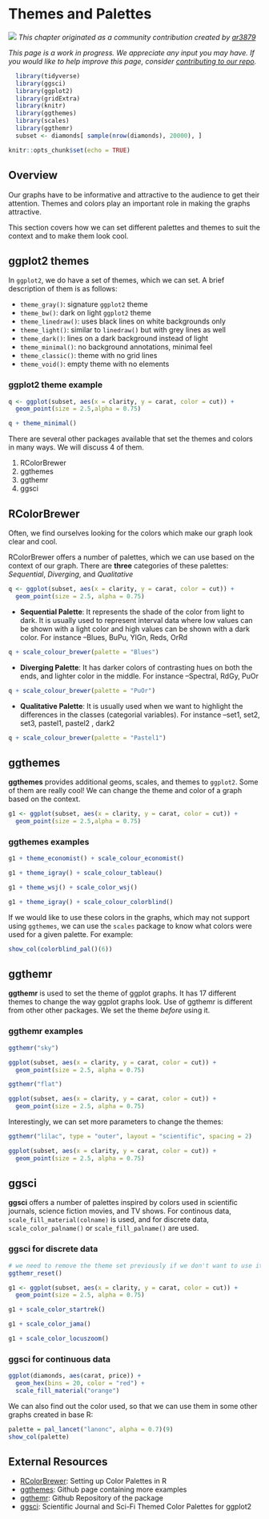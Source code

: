 # Themes and Palettes {#themes}

![](images/banners/banner_themes.png)
*This chapter originated as a community contribution created by [ar3879](https://github.com/Akanksha1Raj){target="_blank"}*
  
  *This page is a work in progress. We appreciate any input you may have. If you would like to help improve this page, consider [contributing to our repo](contribute.html).*

```r
  library(tidyverse)
  library(ggsci)
  library(ggplot2)
  library(gridExtra)
  library(knitr)
  library(ggthemes)
  library(scales)
  library(ggthemr)
  subset <- diamonds[ sample(nrow(diamonds), 20000), ]
```

```r
knitr::opts_chunk$set(echo = TRUE)
```


## Overview
 
  Our graphs have to be informative and attractive to the audience to get their attention. Themes and colors play an important role in making the graphs attractive.
  
  This section covers how we can set different palettes and themes to suit the context and to make them look cool.
  
## ggplot2 themes
  
  In `ggplot2`, we do have a set of themes, which we can set. A brief description of them is as follows:
  
  * `theme_gray()`: signature `ggplot2` theme
  * `theme_bw()`: dark on light `ggplot2` theme
  * `theme_linedraw()`: uses black lines on white backgrounds only
  * `theme_light()`: similar to `linedraw()` but with grey lines as well
  * `theme_dark()`: lines on a dark background instead of light
  * `theme_minimal()`: no background annotations, minimal feel
  * `theme_classic()`: theme with no grid lines
  * `theme_void()`: empty theme with no elements
  
### ggplot2 theme example
  
```r
q <- ggplot(subset, aes(x = clarity, y = carat, color = cut)) +
  geom_point(size = 2.5,alpha = 0.75) 

q + theme_minimal()
```
  
  
  There are several other packages available that set the themes and colors in many ways. We will discuss 4 of them.
  
  1. RColorBrewer
  2. ggthemes
  3. ggthemr
  4. ggsci
  
  
## RColorBrewer 

Often, we find ourselves looking for the colors which make our graph look clear and cool.  

RColorBrewer offers a number of palettes, which we can use based on the context of our graph. There are **three** categories of these palettes: *Sequential*, *Diverging*, and *Qualitative*

```r
q <- ggplot(subset, aes(x = clarity, y = carat, color = cut)) +
  geom_point(size = 2.5, alpha = 0.75) 
```

- **Sequential Palette**: It represents the shade of the color from light to dark. It is usually used to represent interval data where low values can be shown with a light color and high values can be shown with a dark color. For instance --Blues, BuPu, YlGn, Reds, OrRd

```r
q + scale_colour_brewer(palette = "Blues")
```

- **Diverging Palette**: It has darker colors of contrasting hues on both the ends, and lighter color in the middle. For instance --Spectral, RdGy, PuOr

```r
q + scale_colour_brewer(palette = "PuOr")
```

- **Qualitative Palette**: It is usually used when we want to highlight the differences in the classes (categorial variables). For instance --set1, set2, set3, pastel1, pastel2 , dark2
  
```r
q + scale_colour_brewer(palette = "Pastel1")
```  

## ggthemes

**ggthemes** provides additional geoms, scales, and themes to `ggplot2`. Some of them are really cool! We can change the theme and color of a graph based on the context.

```r
g1 <- ggplot(subset, aes(x = clarity, y = carat, color = cut)) +
  geom_point(size = 2.5,alpha = 0.75) 
```

### ggthemes examples

```r
g1 + theme_economist() + scale_colour_economist()
```

```r
g1 + theme_igray() + scale_colour_tableau()
```

```r
g1 + theme_wsj() + scale_color_wsj()
```

```r
g1 + theme_igray() + scale_colour_colorblind()
```

If we would like to use these colors in the graphs, which may not support using `ggthemes`, we can use the `scales` package to know what colors were used for a given palette. For example:

```r
show_col(colorblind_pal()(6))
```

## ggthemr

**ggthemr** is used to set the theme of ggplot graphs. It has 17 different themes to change the way ggplot graphs look. Use of ggthemr is different from other other packages. We set the theme *before* using it. 

### ggthemr examples

```r
ggthemr("sky")

ggplot(subset, aes(x = clarity, y = carat, color = cut)) +
  geom_point(size = 2.5, alpha = 0.75)
```

```r
ggthemr("flat")

ggplot(subset, aes(x = clarity, y = carat, color = cut)) +
  geom_point(size = 2.5, alpha = 0.75)
```

Interestingly, we can set more parameters to change the themes:

```r
ggthemr("lilac", type = "outer", layout = "scientific", spacing = 2)

ggplot(subset, aes(x = clarity, y = carat, color = cut)) +
  geom_point(size = 2.5, alpha = 0.75)
```

## ggsci

**ggsci** offers a number of palettes inspired by colors used in scientific journals, science fiction movies, and TV shows. For continous data, `scale_fill_material(colname)` is used, and for discrete data, `scale_color_palname()` or `scale_fill_palname()` are used. 

### ggsci for discrete data

```r
# we need to remove the theme set previously if we don't want to use it anymore
ggthemr_reset()

g1 <- ggplot(subset, aes(x = clarity, y = carat, color = cut)) +
  geom_point(size = 2.5, alpha = 0.75)

g1 + scale_color_startrek()
```

```r
g1 + scale_color_jama()
```

```r
g1 + scale_color_locuszoom()
```

### ggsci for continuous data

```r
ggplot(diamonds, aes(carat, price)) +
  geom_hex(bins = 20, color = "red") +
  scale_fill_material("orange")
```

We can also find out the color used, so that we can use them in some other graphs created in base R:

```r
palette = pal_lancet("lanonc", alpha = 0.7)(9)
show_col(palette)
```

## External Resources 

- [RColorBrewer](https://data.library.virginia.edu/setting-up-color-palettes-in-r/){target="_blank"}: Setting up Color Palettes in R
- [ggthemes](https://yutannihilation.github.io/allYourFigureAreBelongToUs/ggthemes/){target="_blank"}: Github page containing more examples 
- [ggthemr](https://github.com/cttobin/ggthemr){target="_blank"}: Github Repository of the package
- [ggsci](https://cran.r-project.org/web/packages/ggsci/vignettes/ggsci.html){target="_blank"}: Scientific Journal and Sci-Fi Themed Color Palettes for ggplot2
